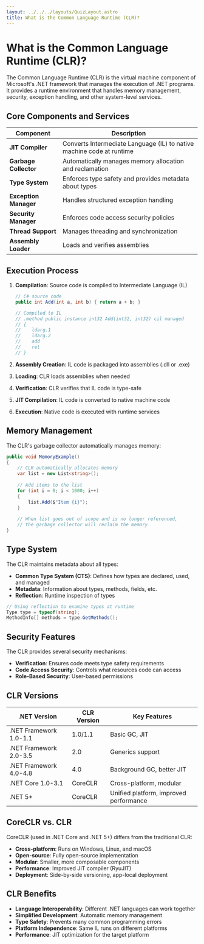 ```yaml
---
layout: ../../../layouts/QuizLayout.astro
title: What is the Common Language Runtime (CLR)?
---
```


# What is the Common Language Runtime (CLR)?

The Common Language Runtime (CLR) is the virtual machine component of Microsoft's .NET framework that manages the execution of .NET programs. It provides a runtime environment that handles memory management, security, exception handling, and other system-level services.

## Core Components and Services

| Component | Description |
|-----------|-------------|
| **JIT Compiler** | Converts Intermediate Language (IL) to native machine code at runtime |
| **Garbage Collector** | Automatically manages memory allocation and reclamation |
| **Type System** | Enforces type safety and provides metadata about types |
| **Exception Manager** | Handles structured exception handling |
| **Security Manager** | Enforces code access security policies |
| **Thread Support** | Manages threading and synchronization |
| **Assembly Loader** | Loads and verifies assemblies |

## Execution Process

1. **Compilation**: Source code is compiled to Intermediate Language (IL)
   ```csharp
   // C# source code
   public int Add(int a, int b) { return a + b; }
   
   // Compiled to IL
   // .method public instance int32 Add(int32, int32) cil managed
   // {
   //    ldarg.1
   //    ldarg.2
   //    add
   //    ret
   // }
   ```

2. **Assembly Creation**: IL code is packaged into assemblies (.dll or .exe)

3. **Loading**: CLR loads assemblies when needed

4. **Verification**: CLR verifies that IL code is type-safe

5. **JIT Compilation**: IL code is converted to native machine code

6. **Execution**: Native code is executed with runtime services

## Memory Management

The CLR's garbage collector automatically manages memory:

```csharp
public void MemoryExample()
{
    // CLR automatically allocates memory
    var list = new List<string>();
    
    // Add items to the list
    for (int i = 0; i < 1000; i++)
    {
        list.Add($"Item {i}");
    }
    
    // When list goes out of scope and is no longer referenced,
    // the garbage collector will reclaim the memory
}
```

## Type System

The CLR maintains metadata about all types:

- **Common Type System (CTS)**: Defines how types are declared, used, and managed
- **Metadata**: Information about types, methods, fields, etc.
- **Reflection**: Runtime inspection of types

```csharp
// Using reflection to examine types at runtime
Type type = typeof(string);
MethodInfo[] methods = type.GetMethods();
```

## Security Features

The CLR provides several security mechanisms:

- **Verification**: Ensures code meets type safety requirements
- **Code Access Security**: Controls what resources code can access
- **Role-Based Security**: User-based permissions

## CLR Versions

| .NET Version | CLR Version | Key Features |
|--------------|-------------|--------------|
| .NET Framework 1.0-1.1 | 1.0/1.1 | Basic GC, JIT |
| .NET Framework 2.0-3.5 | 2.0 | Generics support |
| .NET Framework 4.0-4.8 | 4.0 | Background GC, better JIT |
| .NET Core 1.0-3.1 | CoreCLR | Cross-platform, modular |
| .NET 5+ | CoreCLR | Unified platform, improved performance |

## CoreCLR vs. CLR

CoreCLR (used in .NET Core and .NET 5+) differs from the traditional CLR:

- **Cross-platform**: Runs on Windows, Linux, and macOS
- **Open-source**: Fully open-source implementation
- **Modular**: Smaller, more composable components
- **Performance**: Improved JIT compiler (RyuJIT)
- **Deployment**: Side-by-side versioning, app-local deployment

## CLR Benefits

- **Language Interoperability**: Different .NET languages can work together
- **Simplified Development**: Automatic memory management
- **Type Safety**: Prevents many common programming errors
- **Platform Independence**: Same IL runs on different platforms
- **Performance**: JIT optimization for the target platform
